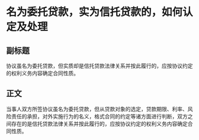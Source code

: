 # 名为委托贷款，实为信托贷款的，如何认定及处理
## 副标题
协议虽名为委托贷款，但实质却是信托贷款法律关系并按此履行的，应按协议约定的权利义务内容确定合同性质。
## 正文
当事人双方所签协议虽名为委托贷款，但从贷款对象的选定，贷款期限、利率、风险责任的承担，对外实施行为的名义，格式合同的约定等诸方面进行判断，双方之间存在的是信托贷款法律关系并按此履行的，应按协议约定的权利义务内容确定合同性质。